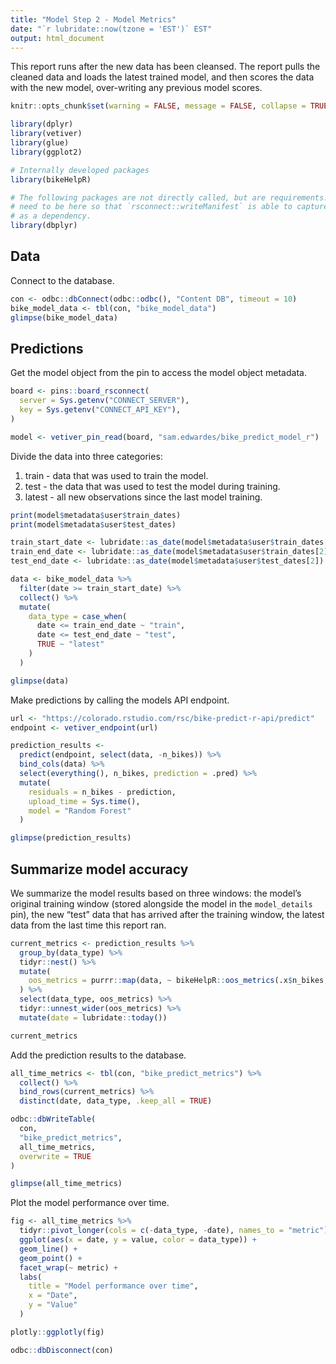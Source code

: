 ```yaml
---
title: "Model Step 2 - Model Metrics"
date: "`r lubridate::now(tzone = 'EST')` EST"
output: html_document
---
```


This report runs after the new data has been cleansed. The report pulls the cleaned data and loads the latest trained model, and then scores the data with the new model, over-writing any previous model scores.

```r
knitr::opts_chunk$set(warning = FALSE, message = FALSE, collapse = TRUE) 

library(dplyr)
library(vetiver)
library(glue)
library(ggplot2)

# Internally developed packages
library(bikeHelpR)

# The following packages are not directly called, but are requirements. They
# need to be here so that `rsconnect::writeManifest` is able to capture them
# as a dependency.
library(dbplyr)
```

## Data

Connect to the database.

```r
con <- odbc::dbConnect(odbc::odbc(), "Content DB", timeout = 10)
bike_model_data <- tbl(con, "bike_model_data")
glimpse(bike_model_data)
```

## Predictions

Get the model object from the pin to access the model object metadata.

```r
board <- pins::board_rsconnect(
  server = Sys.getenv("CONNECT_SERVER"),
  key = Sys.getenv("CONNECT_API_KEY"),
)

model <- vetiver_pin_read(board, "sam.edwardes/bike_predict_model_r")
```

Divide the data into three categories:

1. train - data that was used to train the model.
2. test - the data that was used to test the model during training.
3. latest - all new observations since the last model training.

```r
print(model$metadata$user$train_dates)
print(model$metadata$user$test_dates)

train_start_date <- lubridate::as_date(model$metadata$user$train_dates[1])
train_end_date <- lubridate::as_date(model$metadata$user$train_dates[2])
test_end_date <- lubridate::as_date(model$metadata$user$test_dates[2])

data <- bike_model_data %>%
  filter(date >= train_start_date) %>%
  collect() %>%
  mutate(
    data_type = case_when(
      date <= train_end_date ~ "train",
      date <= test_end_date ~ "test",
      TRUE ~ "latest"
    )
  )

glimpse(data)
```

Make predictions by calling the models API endpoint.

```r
url <- "https://colorado.rstudio.com/rsc/bike-predict-r-api/predict"
endpoint <- vetiver_endpoint(url)

prediction_results <-
  predict(endpoint, select(data, -n_bikes)) %>%
  bind_cols(data) %>%
  select(everything(), n_bikes, prediction = .pred) %>%
  mutate(
    residuals = n_bikes - prediction,
    upload_time = Sys.time(),
    model = "Random Forest"
  )

glimpse(prediction_results)
```

## Summarize model accuracy 

We summarize the model results based on three windows: the model's original training window (stored alongside the model in the `model_details` pin), the new "test" data that has arrived after the training window, the latest data from the last time this report ran.

```r
current_metrics <- prediction_results %>%
  group_by(data_type) %>%
  tidyr::nest() %>%
  mutate(
    oos_metrics = purrr::map(data, ~ bikeHelpR::oos_metrics(.x$n_bikes, .x$prediction))
  ) %>%
  select(data_type, oos_metrics) %>%
  tidyr::unnest_wider(oos_metrics) %>%
  mutate(date = lubridate::today())

current_metrics
```

Add the prediction results to the database.

```r
all_time_metrics <- tbl(con, "bike_predict_metrics") %>%
  collect() %>%
  bind_rows(current_metrics) %>%
  distinct(date, data_type, .keep_all = TRUE)

odbc::dbWriteTable(
  con, 
  "bike_predict_metrics", 
  all_time_metrics, 
  overwrite = TRUE
)

glimpse(all_time_metrics)
```

Plot the model performance over time.

```r
fig <- all_time_metrics %>%
  tidyr::pivot_longer(cols = c(-data_type, -date), names_to = "metric") %>%
  ggplot(aes(x = date, y = value, color = data_type)) +
  geom_line() +
  geom_point() +
  facet_wrap(~ metric) +
  labs(
    title = "Model performance over time",
    x = "Date",
    y = "Value"
  )

plotly::ggplotly(fig)
```

```r
odbc::dbDisconnect(con)
```
